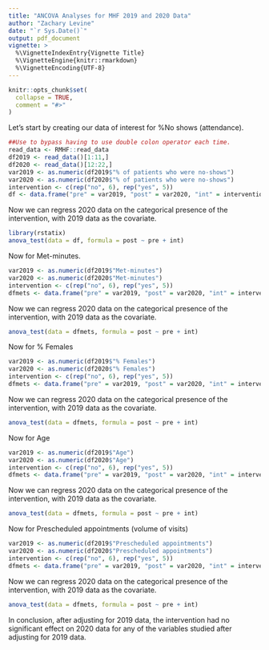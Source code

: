 ```yaml
---
title: "ANCOVA Analyses for MHF 2019 and 2020 Data"
author: "Zachary Levine"
date: "`r Sys.Date()`"
output: pdf_document
vignette: >
  %\VignetteIndexEntry{Vignette Title}
  %\VignetteEngine{knitr::rmarkdown}
  %\VignetteEncoding{UTF-8}
---
```


```r
knitr::opts_chunk$set(
  collapse = TRUE,
  comment = "#>"
)
```

Let's start by creating our data of interest for %No shows (attendance).

```r
##Use to bypass having to use double colon operator each time.
read_data <- RMHF::read_data
df2019 <- read_data()[1:11,]
df2020 <- read_data()[12:22,]
var2019 <- as.numeric(df2019$"% of patients who were no-shows")
var2020 <- as.numeric(df2020$"% of patients who were no-shows")
intervention <- c(rep("no", 6), rep("yes", 5))
df <- data.frame("pre" = var2019, "post" = var2020, "int" = intervention, stringsAsFactors = FALSE)
```
Now we can regress 2020 data on the categorical presence of the intervention, with 2019 data as the covariate.
```r
library(rstatix)
anova_test(data = df, formula = post ~ pre + int)
```

Now for Met-minutes.

```r
var2019 <- as.numeric(df2019$"Met-minutes")
var2020 <- as.numeric(df2020$"Met-minutes")
intervention <- c(rep("no", 6), rep("yes", 5))
dfmets <- data.frame("pre" = var2019, "post" = var2020, "int" = intervention, stringsAsFactors = FALSE)
```
Now we can regress 2020 data on the categorical presence of the intervention, with 2019 data as the covariate.
```r
anova_test(data = dfmets, formula = post ~ pre + int)
```

Now for % Females

```r
var2019 <- as.numeric(df2019$"% Females")
var2020 <- as.numeric(df2020$"% Females")
intervention <- c(rep("no", 6), rep("yes", 5))
dfmets <- data.frame("pre" = var2019, "post" = var2020, "int" = intervention, stringsAsFactors = FALSE)
```
Now we can regress 2020 data on the categorical presence of the intervention, with 2019 data as the covariate.
```r
anova_test(data = dfmets, formula = post ~ pre + int)
```

Now for Age

```r
var2019 <- as.numeric(df2019$"Age")
var2020 <- as.numeric(df2020$"Age")
intervention <- c(rep("no", 6), rep("yes", 5))
dfmets <- data.frame("pre" = var2019, "post" = var2020, "int" = intervention, stringsAsFactors = FALSE)
```
Now we can regress 2020 data on the categorical presence of the intervention, with 2019 data as the covariate.
```r
anova_test(data = dfmets, formula = post ~ pre + int)
```

Now for Prescheduled appointments (volume of visits)
```r
var2019 <- as.numeric(df2019$"Prescheduled appointments")
var2020 <- as.numeric(df2020$"Prescheduled appointments")
intervention <- c(rep("no", 6), rep("yes", 5))
dfmets <- data.frame("pre" = var2019, "post" = var2020, "int" = intervention, stringsAsFactors = FALSE)
```

Now we can regress 2020 data on the categorical presence of the intervention, with 2019 data as the covariate.
```r
anova_test(data = dfmets, formula = post ~ pre + int)
```

In conclusion, after adjusting for 2019 data, the intervention had no significant effect on 2020 data for any of the variables studied after adjusting for 2019 data.
